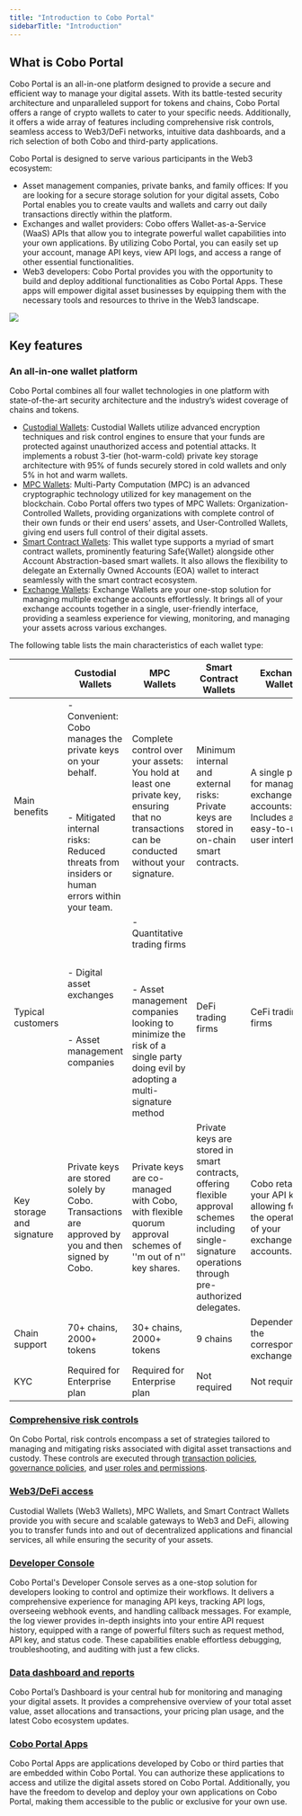 ```yaml
---
title: "Introduction to Cobo Portal"
sidebarTitle: "Introduction"
---
```


## What is Cobo Portal

Cobo Portal is an all-in-one platform designed to provide a secure and efficient way to manage your digital assets. With its battle-tested security architecture and unparalleled support for tokens and chains, Cobo Portal offers a range of crypto wallets to cater to your specific needs. Additionally, it offers a wide array of features including comprehensive risk controls, seamless access to Web3/DeFi networks, intuitive data dashboards, and a rich selection of both Cobo and third-party applications.

Cobo Portal is designed to serve various participants in the Web3 ecosystem:

- Asset management companies, private banks, and family offices: If you are looking for a secure storage solution for your digital assets, Cobo Portal enables you to create vaults and wallets and carry out daily transactions directly within the platform.
- Exchanges and wallet providers: Cobo offers Wallet-as-a-Service (WaaS) APIs that allow you to integrate powerful wallet capabilities into your own applications. By utilizing Cobo Portal, you can easily set up your account, manage API keys, view API logs, and access a range of other essential functionalities.
- Web3 developers: Cobo Portal provides you with the opportunity to build and deploy additional functionalities as Cobo Portal Apps. These apps will empower digital asset businesses by equipping them with the necessary tools and resources to thrive in the Web3 landscape.


<img src="/images/portal-overview.png" />



## Key features

### An all-in-one wallet platform

Cobo Portal combines all four wallet technologies in one platform with state-of-the-art security architecture and the industry’s widest coverage of chains and tokens.

- [Custodial Wallets](/cobo-portal/wallets/custodial-wallet/introduction): Custodial Wallets utilize advanced encryption techniques and risk control engines to ensure that your funds are protected against unauthorized access and potential attacks. It implements a robust 3-tier (hot-warm-cold) private key storage architecture with 95% of funds securely stored in cold wallets and only 5% in hot and warm wallets.
- [MPC Wallets](/cobo-portal/wallets/mpc-wallet/introduction-to-mpc-wallet/introduction): Multi-Party Computation (MPC) is an advanced cryptographic technology utilized for key management on the blockchain. Cobo Portal offers two types of MPC Wallets: Organization-Controlled Wallets, providing organizations with complete control of their own funds or their end users’ assets, and User-Controlled Wallets, giving end users full control of their digital assets.
- [Smart Contract Wallets](/cobo-portal/wallets/smart-contract-wallet/introduction-to-smart-contract-wallet/what-is-smart-contract-wallet): This wallet type supports a myriad of smart contract wallets, prominently featuring Safe\{Wallet\} alongside other Account Abstraction-based smart wallets. It also allows the flexibility to delegate an Externally Owned Accounts (EOA) wallet to interact seamlessly with the smart contract ecosystem.
- [Exchange Wallets](/cobo-portal/wallets/exchange-wallet/introduction): Exchange Wallets are your one-stop solution for managing multiple exchange accounts effortlessly. It brings all of your exchange accounts together in a single, user-friendly interface, providing a seamless experience for viewing, monitoring, and managing your assets across various exchanges. 


The following table lists the main characteristics of each wallet type:

|                                                                                                       | Custodial Wallets                                                                                                                                          | MPC Wallets                                                                                                                                                  | Smart Contract Wallets                                                                                                                                  | Exchange Wallets                                                                        |
| ----------------------------------------------------------------------------------------------------- | ---------------------------------------------------------------------------------------------------------------------------------------------------------- | ----------------------------------------------------------------------------------------------------------------------------------------------------------- | ------------------------------------------------------------------------------------------------------------------------------------------------------ | -------------------------------------------------------------------------------------- |
| Main benefits                                                                                         | - Convenient: Cobo manages the private keys on your behalf.<br></br><br></br>- Mitigated internal risks: Reduced threats from insiders or human errors within your team. | Complete control over your assets: You hold at least one private key, ensuring that no transactions can be conducted without your signature.                | Minimum internal and external risks: Private keys are stored in on-chain smart contracts.                                                              | A single place for managing exchange accounts: Includes an easy-to-use user interface. |
| Typical customers                                                                                     | - Digital asset exchanges<br></br><br></br>- Asset management companies                                                                                                  | - Quantitative trading firms<br></br><br></br>- Asset management companies looking to minimize the risk of a single party doing evil by adopting a multi-signature method | DeFi trading firms                                                                                                                                     | CeFi trading firms                                                                     |
| Key storage and signature                                                                             | Private keys are stored solely by Cobo. Transactions are approved by you and then signed by Cobo.                                                          | Private keys are co-managed with Cobo, with flexible quorum approval schemes of ''m out of n'' key shares.                                                  | Private keys are stored in smart contracts, offering flexible approval schemes including single-signature operations through pre-authorized delegates. | Cobo retains your API keys, allowing for the operation of your exchange accounts.      |
| Chain support | 70+ chains, 2000+ tokens                                                                                                                                   | 30+ chains, 2000+ tokens                                                                                                                                    | 9 chains                                                                                                                                               | Dependent on the corresponding exchanges                                               |
| KYC                                                                                                   | Required for Enterprise plan                                                                                                                               | Required for Enterprise plan                                                                                                                                | Not required                                                                                                                                           | Not required                                                                           |

### <u>Comprehensive risk controls</u>
On Cobo Portal, risk controls encompass a set of strategies tailored to managing and mitigating risks associated with digital asset transactions and custody. These controls are executed through [transaction policies](/cobo-portal/risk-controls/transaction-policies/types-of-tx-policies), [governance policies](/cobo-portal/risk-controls/governance-policies), and [user roles and permissions](/cobo-portal/risk-controls/user-roles-and-permissions).

### <u>Web3/DeFi access</u>
Custodial Wallets (Web3 Wallets), MPC Wallets, and Smart Contract Wallets provide you with secure and scalable gateways to Web3 and DeFi, allowing you to transfer funds into and out of decentralized applications and financial services, all while ensuring the security of your assets.

### <u>Developer Console</u>
Cobo Portal's Developer Console serves as a one-stop solution for developers looking to control and optimize their workflows. It delivers a comprehensive experience for managing API keys, tracking API logs, overseeing webhook events, and handling callback messages. For example, the log viewer provides in-depth insights into your entire API request history, equipped with a range of powerful filters such as request method, API key, and status code. These capabilities enable effortless debugging, troubleshooting, and auditing with just a few clicks.

### <u>Data dashboard and reports</u>
Cobo Portal’s Dashboard is your central hub for monitoring and managing your digital assets. It provides a comprehensive overview of your total asset value, asset allocations and transactions, your pricing plan usage, and the latest Cobo ecosystem updates.

### <u>Cobo Portal Apps</u>
Cobo Portal Apps are applications developed by Cobo or third parties that are embedded within Cobo Portal. You can authorize these applications to access and utilize the digital assets stored on Cobo Portal. Additionally, you have the freedom to develop and deploy your own applications on Cobo Portal, making them accessible to the public or exclusive for your own use.




